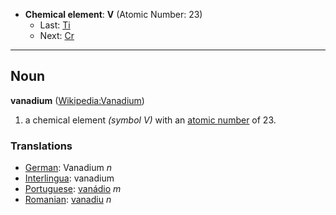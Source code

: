 *'''Chemical element''': '''V''' (Atomic Number: 23)
**Last: [[Titanium|Ti]]
**Next: [[Chromium|Cr]]
----
== Noun ==
'''vanadium''' ([[en:Vanadium|Wikipedia:Vanadium]])

# a chemical element ''(symbol V)'' with an [[atomic number]] of 23.

===Translations===
*[[German]]: Vanadium ''n''
*[[Interlingua]]: vanadium
*[[Portuguese]]: [[vanádio]] ''m''
*[[Romanian]]: [[vanadiu]] ''n''
